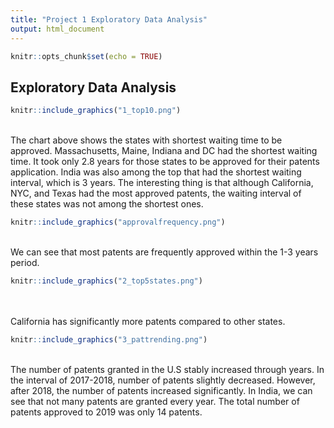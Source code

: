 ---
title: "Project 1 Exploratory Data Analysis"
output: html_document
---

```{r setup, include=FALSE}
knitr::opts_chunk$set(echo = TRUE)

```

## Exploratory Data Analysis
```{r,  echo=FALSE}
knitr::include_graphics("1_top10.png")

```
<br />
The chart above shows the states with shortest waiting time 
to be approved. Massachusetts, Maine, Indiana and DC had the shortest waiting time. 
It took only 2.8 years for those states to be approved for their patents 
application. India was also among the top that had the shortest waiting interval,
which is 3 years. 
The interesting thing is that although California, NYC, and Texas had the most approved
patents, the waiting interval of these states was not among the shortest ones. 
```{r,  echo=FALSE}
knitr::include_graphics("approvalfrequency.png")

```
<br />
We can see that most patents are frequently approved within the 1-3 years period.
```{r,  echo=FALSE}
knitr::include_graphics("2_top5states.png")

```
<br /><br />
California has significantly more patents compared to other states.

```{r,  echo=FALSE}
knitr::include_graphics("3_pattrending.png")

```
<br />
The number of patents granted in the U.S stably increased through years.
In the interval of 2017-2018, number of patents slightly decreased. However, after 2018,
the number of patents increased significantly.
In India, we can see that not many patents are granted every year. The total number of patents
approved to 2019 was only 14 patents. 
